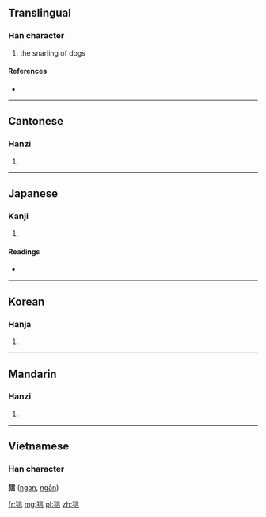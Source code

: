 ==Translingual==

===Han character===
{{Han char|rn=94|rad=犬|as=07|sn=10|four=4026<sub>1</sub>|canj=大竹卜一口 (KHYMR)}}

# the snarling of dogs

====References====
* {{Han ref|kx=0711.320|dkj=20430|dj=1124.010|hdz=21350.040|uh=72FA|ud=29434|bh=D2A4|bd=53924}}

----

==Cantonese==

===Hanzi===
{{yue-hanzi|jyut=|y=ngan4}}

# {{defn|Cantonese|sort=犬07}}

----

==Japanese==

===Kanji===
{{ja-kanji|grade=|rs=犬07}}

# {{defn|Japanese|sort=犬07}}

====Readings====
* {{ja-readings|on=[[げん]] (gen), [[ごん]] (gon)|kun=}}

----

==Korean==

===Hanja===
{{ko-hanja|hangeul=은|eumhun=|rv=eun|mr=ŭn|y=un}}

# {{defn|Korean|sort=犬07}}

----

==Mandarin==

===Hanzi===
{{cmn-hanzi|pin=[[yín]] ([[yin2]])|wg=yin<sup>2</sup>}}
#{{defn|Mandarin|sort=犬07}}

----

==Vietnamese==
===Han character===
'''狺''' ([[ngan]], [[ngân]])

[[fr:狺]]
[[mg:狺]]
[[pl:狺]]
[[zh:狺]]